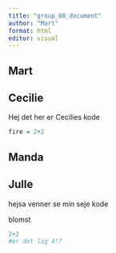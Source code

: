 ```yaml
---
title: "group_08_document"
author: "Mart"
format: html
editor: visual
---
```


## Mart

## Cecilie

Hej det her er Cecilies kode

```r
fire = 2+2
```

## Manda

## Julle

hejsa venner se min seje kode

blomst

```r
2+2
#er det lig 4!?
```
